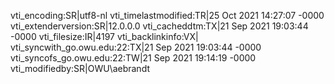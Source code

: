 vti_encoding:SR|utf8-nl
vti_timelastmodified:TR|25 Oct 2021 14:27:07 -0000
vti_extenderversion:SR|12.0.0.0
vti_cacheddtm:TX|21 Sep 2021 19:03:44 -0000
vti_filesize:IR|4197
vti_backlinkinfo:VX|
vti_syncwith_go.owu.edu\:22:TX|21 Sep 2021 19:03:44 -0000
vti_syncofs_go.owu.edu\:22:TW|21 Sep 2021 19:14:19 -0000
vti_modifiedby:SR|OWU\\aebrandt
